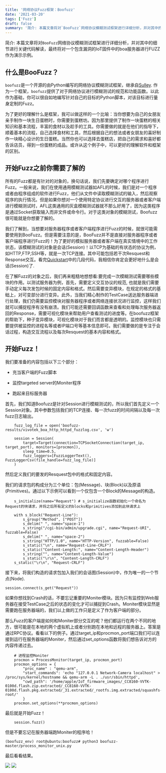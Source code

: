 ```yaml
---
title: '网络协议Fuzz框架：Boofuzz'
date: '2021-03-20'
tags: ['Fuzz']
draft: false
summary: '简介: 本篇文章将对`BooFuzz`网络协议模糊测试框架进行详细分析，并对其中的细节进行关键代码解读，最终将对一个包含漏洞的IoT固件中的boa服务器进行FUZZ作为演示示例。'
---
```


简介:
本篇文章将对`BooFuzz`网络协议模糊测试框架进行详细分析，并对其中的细节进行关键代码解读，最终将对一个包含漏洞的IoT固件中的boa服务器进行FUZZ作为演示示例。

## 什么是BooFuzz？

`boofuzz`是一个开源的由Python编写的网络协议模糊测试框架，继承自[Sulley](https://github.com/OpenRCE/sulley). 作为一个框架，`boofuzz`提供了对于网络协议进行模糊测试的规范和功能函数。以此作为基础，你可以很自如地编写针对自己的目标的Python脚本，对该目标进行量身定制的Fuzz。

为了更好的理解什么是框架，我可以做这样的一个比喻：当你想要为自己的女朋友亲手制作一块生日蛋糕时，你需要到蛋糕坊。因为那里提供了制作一块蛋糕的相关知识和基本流程，丰富的食材以及趁手的工具。你需要做的就是在他们的指导下，顺着基本的流程，自己选择食材和工具，然后根据自己的想法或者女朋友的喜好制作一块精心设计的生日蛋糕。当然你也可以选择去蛋糕店，把自己的需求和喜好都告诉店员，得到一份蛋糕的成品。或许从这个例子中，可以更好的理解软件和框架的区别。

## 开始Fuzz之前你需要了解的

所有的Fuzz都是有针对的对象的，换句话说，我们先要确定对哪个程序进行Fuzz。一般来说，我们在使用通用模糊测试器如AFL的时候，我们是对一个程序或者由程序组成的软件进行Fuzz，他们从文件中读取模糊测试的输入，然后观察程序的执行情况。但是如果你想对一个使用特定协议进行交互的服务器或者客户端进行模糊测试时，AFL这类通用的灰盒模糊测试器就不那么好用了，因为这类程序是通过Socket获取输入而非文件或命令行。对于这类对象的模糊测试，Boofuzz很可能就是你想要了解的。

我们了解到，当想要对服务器程序或者客户端程序进行Fuzz的时候，就很可能需要使用到BooFuzz。但是需要注意的是，BooFuzz并不是直接对服务器程序或者客户端程序进行Fuzz的！为了更好的模拟服务器或者客户端在真实情境中的工作状态，该模糊测试的对象是会话(Session)！以TCP为基础的有状态的协议为例，如HTTP,FTP,SSH等，就是一次TCP连接。其中可能包括若干次Resquest和Response交互。看完[Quickstart](https://boofuzz.readthedocs.io/en/stable/user/quickstart.html)中的几段代码，我相信你肯定会更好地什么是会话(Session)了.

在了解Fuzz的对象之后，我们再来粗糙地想想看:要完成一次模糊测试需要哪些模块的作用。以测试服务器为例，首先，需要定义交互协议的规范, 也就是我们需要手动定义每次发包时候的固定内容和格式。然后需要变异模块，在规定的格式的基础上，对可变部分进行变异。此外，当我们精心制作的TestCase送达服务器端进行处理，我们仍需要监控模块对服务器程序或者网络连接状况进行监控，这样我们就可以捕捉程序有没有崩溃。我们可能还需要回调函数来查看和处理每次服务器返回的Response，需要可视化模块来帮助用户查看测试的进度等。在boofuzz框架的帮助下，种子变异模块，可视化模块对于我们而言都是透明的。监控模块也只需要提供被监控的进程名等或者IP端口号等基本信息即可。我们需要做的是专注于会话过程，构造交互流程以及每次Resquest的基本内容和格式。

## 开始Fuzz！

我们要准备的内容包括以下三个部分：

- 充当客户端的Fuzz脚本

- 监控targeted server的Moniter程序

- 跑起来目标服务器

首先，我们知道Boofuzz是针对Session进行模糊测试的，所以我们首先定义一个Session对象。其中参数包括我们的TCP连接、每一次fuzz的时间间隔以及每一次fuzz日志输出。

```
    fuzz_log_file = open('boofuzz-results/vivotek_boa_http_httpd_fuzzlog.csv', 'w')

    session = Session(
        target=Target(connection=TCPSocketConnection(target_ip, target_port), monitors=[procmon]),
        sleep_time=0.5,
        fuzz_loggers=[FuzzLoggerText(), FuzzLoggerCsv(file_handle=fuzz_log_file)]
    )
```

然后定义我们的要发的Resquest包中的格式和固定内容。

我们的请求包的构成分为三个单位：包(Message)、块(Block)以及原语(Primitives)。通过以下示例可以看到一个仅包含一个Block的Message的构造。

```
    s_initialize(name="Request") # s_initialize函数初始化一个命名为Request的块请求，并将之后所有定义的blocks和primitives添加到此块请求上

    with s_block("Request-Line"):
        s_group("Method", ["POST"])
        s_delim(" ", name="space-1")
        s_string("/cgi-bin/admin/upgrade.cgi", name="Request-URI", fuzzable=False)
        s_delim(" ", name="space-2")
        s_string("HTTP/1.0", name="HTTP-Version", fuzzable=False)
        s_static("\n", name="Request-Line-CRLF")
        s_static("Content-Length:", name="Content-Length-Header")
        s_string("", name="Content-Length-Value")
        s_static("\r\n", "Content-Length-CRLF")
    s_static("\r\n", "Request-CRLF")
```

接下来，将我们构造的请求包加入我们的会话图(Session)中，作为唯一的一个节点(Node).

```
session.connect(s_get("Request"))
```

如果你想找到Crash的话，不要忘记重要的Moniter模块。因为只有监控到Web服务器在接受TestCase之后的状态的变化才可以捕捉到Crash。Moniter模块显然是需要跑在服务器端的，我们以上做的工作只是定义了作为客户端的部分。

那么Fuzz的客户端是如何和Moniter部分交互的呢？他们都运行在两个不同的地方，很可能是在本地的两个虚拟机上或者分别跑在本地和远程的服务器上。答案是通过RPC协议。看看以下的例子。通过target_ip和procmon_port端口我们可以连接到运行在服务器端的Moniter，然后通过set_options函数将我们想告诉对方的内容传递过去。

```
    # 进程监控Moniter
    procmon = ProcessMonitor(target_ip, procmon_port)
    procmon_options = {
        "proc_name" : "qemu-arm",
        "start_commands": 'echo "127.0.0.1 Network-Camera localhost" >   /proc/sys/kernel/hostname && qemu-arm -L . ./usr/sbin/httpd',
        "cwd_path": '/home/apple/IoT_firmware_images/_CC8160-VVTK-0100d.flash.zip.extracted/_CC8160-VVTK-0100d.flash.pkg.extracted/_31.extracted/_rootfs.img.extracted/squashfs-root/'
        }
    procmon.set_options(**procmon_options)
```

最后就是开始Fuzz！

```
    session.fuzz()
```

但是不要忘记在服务器端跑Moniter的程序哈！

```
(boofuzz_env) root@ubuntu:boofuzz# python3 boofuzz-master/process_monitor_unix.py
```

最后看看结果。

![]("/static/images/Fuzz-your-server-with-BooFuzz/s.png")
![]("/static/images/Fuzz-your-server-with-BooFuzz/c.png")
